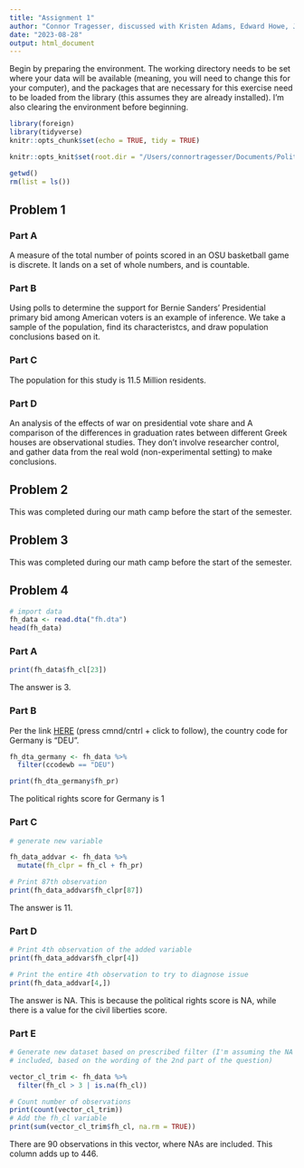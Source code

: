 ```yaml
---
title: "Assignment 1"
author: "Connor Tragesser, discussed with Kristen Adams, Edward Howe, Jinglong Guo, Jae Chang, Jae Eun Jun, Soyun Chang, Ryo Sawayma, Cece Kinney, and Alice"
date: "2023-08-28"
output: html_document
---
```


Begin by preparing the environment. The working directory needs to be set where your data will be available (meaning, you will need to change this for your computer), and the packages that are necessary for this exercise need to be loaded from the library (this assumes they are already installed). I'm also clearing the environment before beginning. 

```r
library(foreign)
library(tidyverse)
knitr::opts_chunk$set(echo = TRUE, tidy = TRUE)

knitr::opts_knit$set(root.dir = "/Users/connortragesser/Documents/Political Science Coursework Readings/Quant 1/Problem Set 1/")

getwd()
rm(list = ls()) 

```

## Problem 1

### Part A

A measure of the total number of points scored in an OSU basketball game is discrete. It lands on a set of whole numbers, and is countable.

### Part B

Using polls to determine the support for Bernie Sanders' Presidential primary bid among American voters is an example of inference. We take a sample of the population, find its characteristcs, and draw population conclusions based on it.

### Part C

The population for this study is 11.5 Million residents.

### Part D

An analysis of the effects of war on presidential vote share and A comparison of the differences in graduation rates between different Greek houses are observational studies. They don't involve researcher control, and gather data from the real wold (non-experimental setting) to make conclusions.

## Problem 2

This was completed during our math camp before the start of the semester.

## Problem 3

This was completed during our math camp before the start of the semester.

## Problem 4

```r
# import data
fh_data <- read.dta("fh.dta")
head(fh_data)
```

### Part A

```r
print(fh_data$fh_cl[23])

```

The answer is 3.

### Part B

Per the link [HERE](https://irows.ucr.edu/research/tsmstudy/wbcountrycodes.htm) (press cmnd/cntrl + click to follow), the country code for Germany is "DEU".

```r
fh_dta_germany <- fh_data %>% 
  filter(ccodewb == "DEU")

print(fh_dta_germany$fh_pr)
```

The political rights score for Germany is 1

### Part C

```r

# generate new variable 

fh_data_addvar <- fh_data %>% 
  mutate(fh_clpr = fh_cl + fh_pr)

# Print 87th observation
print(fh_data_addvar$fh_clpr[87])

```

The answer is 11.

### Part D

```r
# Print 4th observation of the added variable
print(fh_data_addvar$fh_clpr[4])

# Print the entire 4th observation to try to diagnose issue
print(fh_data_addvar[4,])

```

The answer is NA. This is because the political rights score is NA, while there is a value for the civil liberties score.

### Part E

```r

# Generate new dataset based on prescribed filter (I'm assuming the NA's are meant to be
# included, based on the wording of the 2nd part of the question)

vector_cl_trim <- fh_data %>% 
  filter(fh_cl > 3 | is.na(fh_cl))

# Count number of observations
print(count(vector_cl_trim))
# Add the fh_cl variable
print(sum(vector_cl_trim$fh_cl, na.rm = TRUE))


```

There are 90 observations in this vector, where NAs are included. This column adds up to 446.
